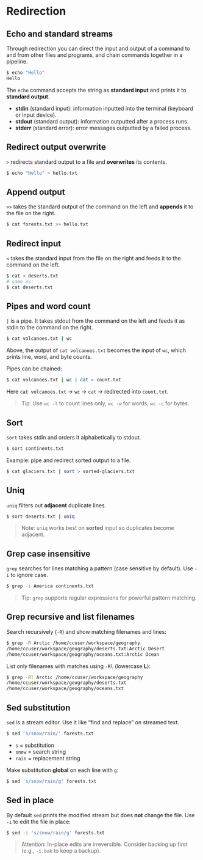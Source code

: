 # Redirection

## Echo and standard streams
Through redirection you can direct the input and output of a command to and from other files and programs, and chain commands together in a pipeline.
~~~bash
$ echo "Hello"
Hello
~~~
The `echo` command accepts the string as **standard input** and prints it to **standard output**.

- **stdin** (standard input): information inputted into the terminal (keyboard or input device).
- **stdout** (standard output): information outputted after a process runs.
- **stderr** (standard error): error messages outputted by a failed process.

## Redirect output overwrite
`>` redirects standard output to a file and **overwrites** its contents.
~~~bash
$ echo "Hello" > hello.txt
~~~

## Append output
`>>` takes the standard output of the command on the left and **appends** it to the file on the right.
~~~bash
$ cat forests.txt >> hello.txt
~~~

## Redirect input
`<` takes the standard input from the file on the right and feeds it to the command on the left.
~~~bash
$ cat < deserts.txt
# same as:
$ cat deserts.txt
~~~

## Pipes and word count
`|` is a pipe. It takes stdout from the command on the left and feeds it as stdin to the command on the right.
~~~bash
$ cat volcanoes.txt | wc
~~~
Above, the output of `cat volcanoes.txt` becomes the input of `wc`, which prints line, word, and byte counts.

Pipes can be chained:
~~~bash
$ cat volcanoes.txt | wc | cat > count.txt
~~~
Here `cat volcanoes.txt` → `wc` → `cat` → redirected into `count.txt`.

> Tip: Use `wc -l` to count lines only, `wc -w` for words, `wc -c` for bytes.

## Sort
`sort` takes stdin and orders it alphabetically to stdout.
~~~bash
$ sort continents.txt
~~~
Example: pipe and redirect sorted output to a file.
~~~bash
$ cat glaciers.txt | sort > sorted-glaciers.txt
~~~

## Uniq
`uniq` filters out **adjacent** duplicate lines.
~~~bash
$ sort deserts.txt | uniq
~~~
> Note: `uniq` works best on **sorted** input so duplicates become adjacent.

## Grep case insensitive
`grep` searches for lines matching a pattern (case sensitive by default). Use `-i` to ignore case.
~~~bash
$ grep -i America continents.txt
~~~
> Tip: `grep` supports regular expressions for powerful pattern matching.

## Grep recursive and list filenames
Search recursively (`-R`) and show matching filenames and lines:
~~~bash
$ grep -R Arctic /home/ccuser/workspace/geography
/home/ccuser/workspace/geography/deserts.txt:Arctic Desert
/home/ccuser/workspace/geography/oceans.txt:Arctic Ocean
~~~

List only filenames with matches using `-Rl` (lowercase **L**):
~~~bash
$ grep -Rl Arctic /home/ccuser/workspace/geography
/home/ccuser/workspace/geography/deserts.txt
/home/ccuser/workspace/geography/oceans.txt
~~~

## Sed substitution
`sed` is a stream editor. Use it like “find and replace” on streamed text.
~~~bash
$ sed 's/snow/rain/' forests.txt
~~~
- `s` = substitution
- `snow` = search string
- `rain` = replacement string

Make substitution **global** on each line with `g`:
~~~bash
$ sed 's/snow/rain/g' forests.txt
~~~

## Sed in place
By default `sed` prints the modified stream but does **not** change the file. Use `-i` to edit the file in place:
~~~bash
$ sed -i 's/snow/rain/g' forests.txt
~~~
> Attention: In-place edits are irreversible. Consider backing up first (e.g., `-i.bak` to keep a backup).